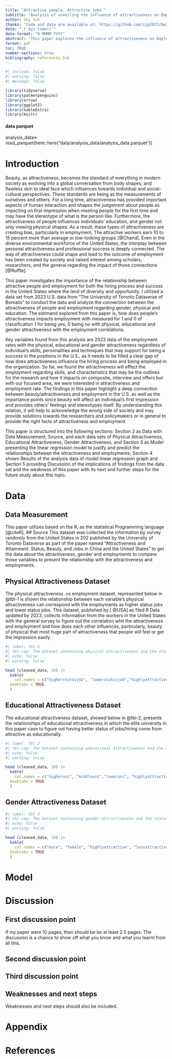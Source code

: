 ```yaml
---
title: "Attractive people, Attractive jobs "
subtitle: "Analysis of unveiling the influence of attractiveness on Employement in the United States"
author: Sky Suh
thanks: "Code and data are available at: https://github.com/sjp2023/beauty-standard.git"
date: "`r Sys.time()`"
date-format: "D MMMM YYYY"
abstract: "This paper explores the influence of attractiveness on Employment regarding other subjects such as characteristics, and skills that individuals had but by measuring the relationships with the attractiveness of physical, educational and gender for the hiring process and employment of the success. Using the data from the public dataverse source based on the paper, we found that attractiveness may effect employment and have a higher chance to be succeed in both hiring process and careers. This paper provides how does the attractiveness of people impact on employment and the importance of the huge biased based on only attractiveness to predict whether attractiveness still deeply connects with the careers "
format: pdf
toc: TRUE
number-sections: true
bibliography: references.bib
---
```


```r
#| include: false
#| warning: false
#| message: false

library(tidyverse)
library(palmerpenguins)
library(arrow)
library(ggplot2)
library(kableExtra)
library(knitr)

```

#### data parquet####
analysis_data<-read_parquet(here::here("data/analysis_data/analysis_data.parquet"))

# Introduction

Beauty, as attractiveness, becomes the standard of everything in modern society as evolving into a global conversation from body shapes, and flawless skin to ideal face which influences towards individual and social-cultural perspectives. These standards are being as the measurements of ourselves and others. For a long time, attractiveness has provided important aspects of human interaction and shapes the judgement about people as impacting on first impression when meeting people for the first time and may have the stereotype of what is the person like. Furthermore, the attractiveness of people influences individuals' education, and gender not only viewing physical shapes. As a result, these types of attractiveness are creating bias, particularly in employment. The attractive workers earn 10 to 15 percent more than average or low-looking groups [@Chand]. Even in the diverse environmental workforce of the United States, the interplay between personal attractiveness and professional success is deeply connected. The way of attractiveness could shape and lead to the outcome of employment has been created by society and raised interest among scholars, researchers, and the general regarding the impact of those connections [@Ruffle].

This paper investigates the importance of the relationship between attractive people and employment for both the hiring process and success in the United States where the land of diversity and opportunity. I utilized a data set from 2023 U.S. data from "The University of Toronto Dataverse of Borealis" to conduct the data and analyze the connection between the attractiveness of people and employment regarding gender, physical and education. The estimand explored from this paper is, how does people's attractiveness impacts employment with measured for 1 and 0 of classification 1 for being yes, 0 being no with physical, educational and gender attractiveness with the employment correlations. 

Key variables found from this analysis are 2023 data of the employment rates with the physical, educational and gender attractiveness regardless of individual's skills, personalities and techniques that may support for being a success in the positions in the U.S., as it needs to be filled a clear gap of how does attractiveness influence the hiring process and being employed in the organization. So far, we found the attractiveness will effect the employment regarding skills, and characteristics that may be the outlines for the research and how it impacts on composite, interview and offers but with our focused area, we were interested in attractiveness and employment rate. The findings in this paper highlight a deep connection between beauty/attractiveness and employment in the U.S. as well as the importance points since beauty will affect an individual's first impression and provides others' feelings and stereotypes itself. By understanding this relation, it will help to acknowledge the wrong side of society and may provide solutions towards the researchers and policymakers or in general to provide the right facts of attractiveness and employment. 

This paper is structured into the following sections: Section 2 as Data with Data Measurement, Source, and each data sets of Physical Attractiveness, Educational Attractiveness, Gender Attractiveness, and Section 3 as Model presenting the linear regression model to justify and predict the relationships between the attractiveness and employments; Section 4 shown Results of the analysis data of model linear regression graph and Section 5 providing Discussion of the implications of findings from the data set and the weakness of this paper with its next and further steps for the future study about this topic. 

# Data {#sec-data}

## Data Measurement
This paper utilizes based on the R, as the statistical Programming language [@citeR], 
## Source
This dataset was collected the information by survey randomly from the United States in 202 published by the University of Toronto Dataverse as part of the paper named "Attractiveness and Attainment: Status, Beauty, and Jobs in China and the United States" to get the data about the attractiveness, gender and employments to compare those variables to present the relationship with the attractiveness and employments. 

## Physical Attractiveness Dataset
The physical attractiveness .vs employment dataset, represented below in @tbl-1 is shown the relationship between each variable's physical attractiveness can correspond with the employments as higher status jobs and lower status jobs. This dataset, published by [
@USA] as filed R Data updated by 2023, collects information from the workers in the United States with the general survey to figure out the correlation whit the attractiveness and employment and how does each other influences, particularly, beauty of physical that most huge part of attractiveness that people will feel or get the impression easily.  
```r
#| label: tbl-1
#| tbl-cap: The dataset containing physical attractiveness and the status of employment.
#| echo: false
#| warning: false

head (cleaned_data, 10) |>
  kable(
    col.names = c("higherstatusjob", "lowerstatusjob","highlyattractive", "lessattractive"),
  booktabs = TRUE
  )

```

## Educational Attractiveness Dataset
The educational attractiveness dataset, showed below in @tbl-2, presents the relationships of educational attractiveness in which the elite university in this paper case to figure out having better status of jobs/hiring come from attractive as educationally. 
```r
#| label: tbl-2
#| tbl-cap: The dataset containing educational attractiveness and the status of employment.
#| echo: false
#| warning: false

head (cleaned_data, 10) |>
  kable(
    col.names = c("higheruni", "middleuni","loweruni", "highlyattractive", "lessattractive"),
  booktabs = TRUE
  )

```
## Gender Attractiveness Dataset

```r
#| label: tbl-3
#| tbl-cap: The dataset containing gender attractiveness and the status of employment.
#| echo: false
#| warning: false

head (cleaned_data, 10) |>
  kable(
    col.names = c("male", "female", "highlyattractive", "lessattractive"),
  booktabs = TRUE
  )

```

# Model






# Discussion

## First discussion point {#sec-first-point}

If my paper were 10 pages, then should be be at least 2.5 pages. The discussion is a chance to show off what you know and what you learnt from all this. 

## Second discussion point

## Third discussion point

## Weaknesses and next steps

Weaknesses and next steps should also be included.

\newpage

\appendix

# Appendix {-}



\newpage


# References


